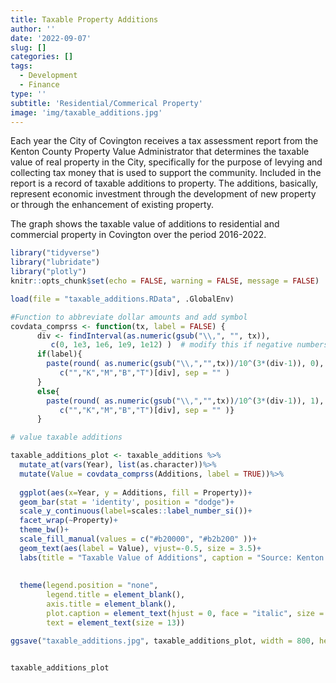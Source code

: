 ```yaml
---
title: Taxable Property Additions
author: ''
date: '2022-09-07'
slug: []
categories: []
tags:
  - Development
  - Finance
type: ''
subtitle: 'Residential/Commerical Property'
image: 'img/taxable_additions.jpg'
---
```


Each year the City of Covington receives a tax assessment report from the Kenton County Property Value Administrator that determines the taxable value of real property in the City, specifically for the purpose of levying and collecting tax money that is used to support the community.  Included in the report is a record of taxable additions to property.  The additions, basically, represent economic investment through the development of new property or through the enhancement of existing property.

The graph shows the taxable value of additions to residential and commercial property in Covington over the period 2016-2022.


```r
library("tidyverse")
library("lubridate")
library("plotly")
knitr::opts_chunk$set(echo = FALSE, warning = FALSE, message = FALSE)

load(file = "taxable_additions.RData", .GlobalEnv)

#Function to abbreviate dollar amounts and add symbol
covdata_comprss <- function(tx, label = FALSE) { 
      div <- findInterval(as.numeric(gsub("\\,", "", tx)), 
         c(0, 1e3, 1e6, 1e9, 1e12) )  # modify this if negative numbers are possible
      if(label){
        paste(round( as.numeric(gsub("\\,","",tx))/10^(3*(div-1)), 0), 
           c("","K","M","B","T")[div], sep = "" )
      }
      else{
        paste(round( as.numeric(gsub("\\,","",tx))/10^(3*(div-1)), 1), 
           c("","K","M","B","T")[div], sep = "" )}
      }

```

```r

# value taxable additions

taxable_additions_plot <- taxable_additions %>%
  mutate_at(vars(Year), list(as.character))%>%
  mutate(Value = covdata_comprss(Additions, label = TRUE))%>%
  
  ggplot(aes(x=Year, y = Additions, fill = Property))+
  geom_bar(stat = 'identity', position = "dodge")+
  scale_y_continuous(label=scales::label_number_si())+
  facet_wrap(~Property)+
  theme_bw()+
  scale_fill_manual(values = c("#b20000", "#b2b200" ))+
  geom_text(aes(label = Value), vjust=-0.5, size = 3.5)+
  labs(title = "Taxable Value of Additions", caption = "Source: Kenton County PVA")+
  
  
  theme(legend.position = "none",
        legend.title = element_blank(), 
        axis.title = element_blank(),
        plot.caption = element_text(hjust = 0, face = "italic", size = 10),
        text = element_text(size = 13))

ggsave("taxable_additions.jpg", taxable_additions_plot, width = 800, height = 550, units = "px", dpi = 120)


taxable_additions_plot
```